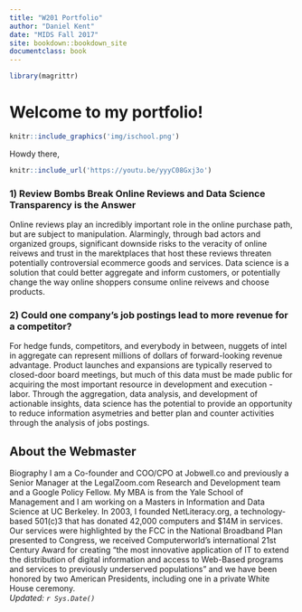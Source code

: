 ```yaml
---
title: "W201 Portfolio"
author: "Daniel Kent"
date: "MIDS Fall 2017"
site: bookdown::bookdown_site
documentclass: book
---
```


<!-- This won't be displayed but it will initialize your R session. Add any R libraries you need here. -->
```r
library(magrittr)
```


# Welcome to my portfolio!

<!-- You can include images saved within your repo... -->
```r
knitr::include_graphics('img/ischool.png')
```
Howdy there, 

<!-- Below this line is just examples of how you can embed video from Google Drive. First you have to enable sharing, then just get the object ID which is that long string between d/ and /preview and will also be appended to any sharing link you generate for your video. -->
<p>
```r
knitr::include_url('https://youtu.be/yyyC08Gxj3o')
```

### 1) Review Bombs Break Online Reviews and Data Science Transparency is the Answer

Online reviews play an incredibly important role in the online purchase path, but are subject to manipulation.  Alarmingly, through bad actors and organized groups, significant downside risks to the veracity of online reivews and trust in the marektplaces that host these reviews threaten potentially controversial ecommerce goods and services.  Data science is a solution that could better aggregate and inform customers, or potentially change the way online shoppers consume online reivews and choose products.  

### 2) Could one company’s job postings lead to more revenue for a competitor?

For hedge funds, competitors, and everybody in between, nuggets of intel in aggregate can represent millions of dollars of forward-looking revenue advantage.  Product launches and expansions are typically reserved to closed-door board meetings, but much of this data must be made public for acquiring the most important resource in development and execution - labor.  Through the aggregation, data analysis, and development of actionable insights, data science has the potential to provide an opportunity to reduce information asymetries and better plan and counter activities through the analysis of jobs postings.  

## About the Webmaster

Biography
I am a Co-founder and COO/CPO at Jobwell.co and previously a Senior Manager at the LegalZoom.com Research and Development team and a Google Policy Fellow.  My MBA is from the Yale School of Management and I am working on a Masters in Information and Data Science at UC Berkeley. In 2003, I founded NetLiteracy.org, a technology-based 501(c)3 that has donated 42,000 computers and $14M in services. Our services were highlighted by the FCC in the National Broadband Plan presented to Congress, we received Computerworld's international 21st Century Award for creating "the most innovative application of IT to extend the distribution of digital information and access to Web-Based programs and services to previously underserved populations" and we have been honored by two American Presidents, including one in a private White House ceremony.      
*Updated: `r Sys.Date()`*

